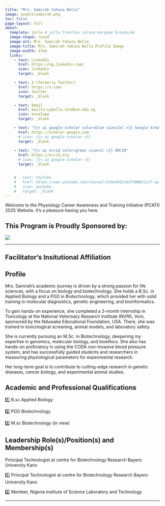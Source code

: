 ```yaml
---
title: "Mrs. Samirah Yahuza Bello"
image: assets\samirah.png
toc: false
page-layout: full
about: 
  template: jolla # jolla trestles solana marquee broadside
  image-shape: round
  image-alt: Mrs. Samirah Yahuza Bello
  image-title: Mrs. Samirah Yahuza Bello Profile Image
  image-width: 17em
  links:
    - text: LinkedIn
      href: https://ng.linkedin.com/
      icon: linkedin
      target: _blank

    - text: X (formerly Twitter)
      href: https://x.com/
      icon: twitter
      target: _blank

    - text: Email
      href: mailto:sybello.cbr@buk.edu.ng
      icon: envelope
      target: _blank

    - text: "{{< ai google-scholar color=blue size=2xl >}} Google Scholar"
      href: https://scholar.google.com
      # icon: {{< ai google-scholar >}}
      target: _blank
    
    - text: "{{< ai orcid color=green size=xl >}} ORCID"
      href: https://orcid.org
      # icon: {{< ai google-scholar >}}
      target: _blank


    # - text: YouTube
    #   href: https://www.youtube.com/channel/UCAe5662cWJF5NW851ylT-qw
    #   icon: youtube
    #   target: _blank
---
```


Welcome to the Physiology Career Awareness and Training Initiative (PCATI) 2025 Website. It's a pleasure having you here.

## **This Program is Proudly Sponsored by:**

![](assets\the-physiological-society-logo.png)

------------------------------------------------------------------------

::: callout-important
## Facilitator's Insitutional Affiliation
:::

## Profile

Mrs. Samirah's academic journey is driven by a strong passion for life sciences, with a focus on biology and biotechnology. She holds a B.Sc. in Applied Biology and a PGD in Biotechnology, which provided her with solid training in molecular diagnostics, genetic engineering, and bioinformatics.

To gain hands-on experience, she completed a 3-month internship in Toxicology at the National Veterinary Research Institute (NVRI), Vom, sponsored by the Nduwaka Educational Foundation, USA. There, she was trained in toxicological screening, animal models, and laboratory safety.

She is currently pursuing an M.Sc. in Biotechnology, deepening my expertise in genomics, molecular biology, and bioethics. She also has hands-on proficiency in using the CODA non-invasive blood pressure system, and has successfully guided students and researchers in measuring physiological parameters for experimental research.

Her long-term goal is to contribute to cutting-edge research in genetic diseases, cancer biology, and experimental animal studies.

## Academic and Professional Qualifications

1️⃣ B.sc Applied Biology

2️⃣ PGD Biotechnology

3️⃣ M.sc Biotechnology (in view)

## Leadership Role(s)/Position(s) and Membership(s)

Principal Technologist at centre for Biotechnology Research Bayero University Kano

1️⃣ Principal Technologist at centre for Biotechnology Research Bayero University Kano

2️⃣ Member, Nigeria institute of Science Laboratory and Technology

```{=html}
<!-- **Role:** Teaching and Research 

**Teaching Focus:** Training Medical, Allied Health Sciences and core Physiology and Anatomy students.

**Research Focus:** Investigating population specific mutations associated with cardiovascular and other diseases of public health concern

## Current Research Projects
➡️ Investigating genetic predisposition to preeclampsia in Northern Nigeria

➡️ Population Specific Mutations linked to familial hypercholesterolemia. -->
```

------------------------------------------------------------------------